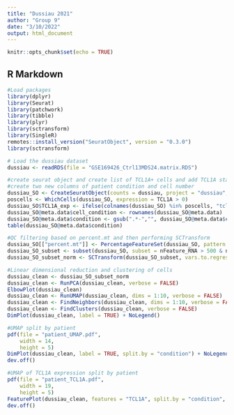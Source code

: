 ```yaml
---
title: "Dussiau 2021"
author: "Group 9"
date: "3/10/2022"
output: html_document
---
```


```r
knitr::opts_chunk$set(echo = TRUE)
```

## R Markdown

```r
#Load packages
library(dplyr)
library(Seurat)
library(patchwork)
library(tibble)
library(plyr)
library(sctransform)
library(SingleR)
remotes::install_version("SeuratObject", version = "0.3.0")
library(sctransform)
```

```r
# Load the dussiau dataset
dussiau <- readRDS(file = "GSE169426_Ctrl13MDS24.matrix.RDS")

#create seurat object and create list of TCL1A+ cells and add TCL1A status to meta data
#create two new columns of patient condition and cell number
dussiau_SO <- CreateSeuratObject(counts = dussiau, project = "dussiau", min.cells = 3, min.features = 200)
poscells <- WhichCells(dussiau_SO, expression = TCL1A > 0)
dussiau_SO$TCL1A_exp <- ifelse(colnames(dussiau_SO) %in% poscells, "tcl1a_pos", "tcl1a_neg")
dussiau_SO@meta.data$cell_condition <- rownames(dussiau_SO@meta.data)
dussiau_SO@meta.data$condition <- gsub(".*-","", dussiau_SO@meta.data$cell_condition)
table(dussiau_SO@meta.data$condition)
```

```r
#QC filtering based on percent.mt and then performing SCTransform
dussiau_SO[["percent.mt"]] <- PercentageFeatureSet(dussiau_SO, pattern = "^MT-")
dussiau_SO_subset <- subset(dussiau_SO, subset = nFeature_RNA > 500 & nFeature_RNA < 5500 & percent.mt < 10)
dussiau_SO_subset_norm <- SCTransform(dussiau_SO_subset, vars.to.regress = "percent.mt", verbose = FALSE)

#Linear dimensional reduction and clustering of cells
dussiau_clean <- dussiau_SO_subset_norm
dussiau_clean <- RunPCA(dussiau_clean, verbose = FALSE)
ElbowPlot(dussiau_clean)
dussiau_clean <- RunUMAP(dussiau_clean, dims = 1:10, verbose = FALSE)
dussiau_clean <- FindNeighbors(dussiau_clean, dims = 1:10, verbose = FALSE)
dussiau_clean <- FindClusters(dussiau_clean, verbose = FALSE)
DimPlot(dussiau_clean, label = TRUE) + NoLegend()
```

```r
#UMAP split by patient
pdf(file = "patient_UMAP.pdf",
    width = 14, 
    height = 5)
DimPlot(dussiau_clean, label = TRUE, split.by = "condition") + NoLegend()
dev.off()

#UMAP of TCL1A expression split by patient
pdf(file = "patient_TCL1A.pdf",
    width = 19,
    height = 5)
FeaturePlot(dussiau_clean, features = "TCL1A", split.by = "condition", order = TRUE) + NoLegend()
dev.off()
```



